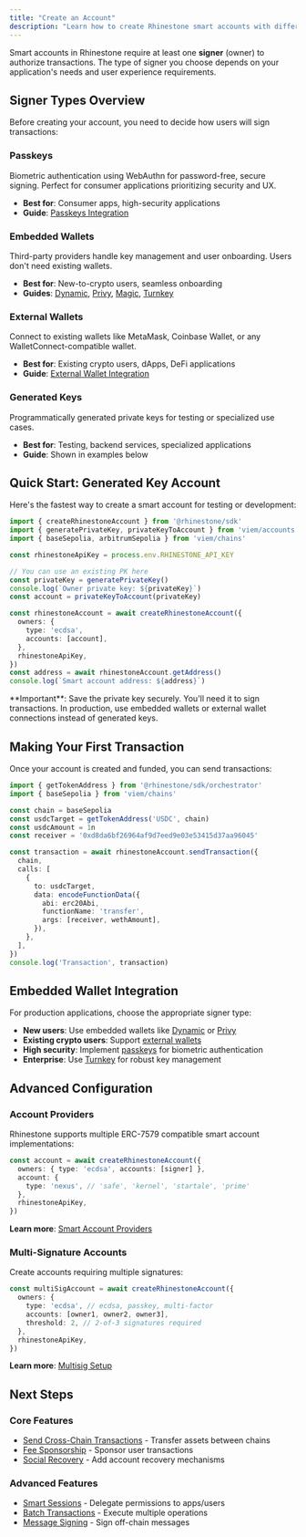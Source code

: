 ```yaml
---
title: "Create an Account"
description: "Learn how to create Rhinestone smart accounts with different signer types for various use cases."
---
```


Smart accounts in Rhinestone require at least one **signer** (owner) to authorize transactions. The type of signer you choose depends on your application's needs and user experience requirements.

## Signer Types Overview

Before creating your account, you need to decide how users will sign transactions:

### Passkeys
Biometric authentication using WebAuthn for password-free, secure signing. Perfect for consumer applications prioritizing security and UX.

- **Best for**: Consumer apps, high-security applications
- **Guide**: [Passkeys Integration](./passkeys)

### Embedded Wallets  
Third-party providers handle key management and user onboarding. Users don't need existing wallets.

- **Best for**: New-to-crypto users, seamless onboarding
- **Guides**: [Dynamic](./signers/dynamic), [Privy](./signers/privy), [Magic](./signers/magic), [Turnkey](./signers/turnkey)

### External Wallets
Connect to existing wallets like MetaMask, Coinbase Wallet, or any WalletConnect-compatible wallet.

- **Best for**: Existing crypto users, dApps, DeFi applications  
- **Guide**: [External Wallet Integration](./signers/external-wallet)

### Generated Keys
Programmatically generated private keys for testing or specialized use cases.

- **Best for**: Testing, backend services, specialized applications
- **Guide**: Shown in examples below

## Quick Start: Generated Key Account

Here's the fastest way to create a smart account for testing or development:

```ts
import { createRhinestoneAccount } from '@rhinestone/sdk'
import { generatePrivateKey, privateKeyToAccount } from 'viem/accounts'
import { baseSepolia, arbitrumSepolia } from 'viem/chains'

const rhinestoneApiKey = process.env.RHINESTONE_API_KEY

// You can use an existing PK here
const privateKey = generatePrivateKey()
console.log(`Owner private key: ${privateKey}`)
const account = privateKeyToAccount(privateKey)

const rhinestoneAccount = await createRhinestoneAccount({
  owners: {
    type: 'ecdsa',
    accounts: [account],
  },
  rhinestoneApiKey,
})
const address = await rhinestoneAccount.getAddress()
console.log(`Smart account address: ${address}`)
```

<Warning>
**Important**: Save the private key securely. You'll need it to sign transactions. In production, use embedded wallets or external wallet connections instead of generated keys.
</Warning>


## Making Your First Transaction

Once your account is created and funded, you can send transactions:

```ts
import { getTokenAddress } from '@rhinestone/sdk/orchestrator'
import { baseSepolia } from 'viem/chains'

const chain = baseSepolia
const usdcTarget = getTokenAddress('USDC', chain)
const usdcAmount = 1n
const receiver = '0xd8da6bf26964af9d7eed9e03e53415d37aa96045'

const transaction = await rhinestoneAccount.sendTransaction({
  chain,
  calls: [
    {
      to: usdcTarget,
      data: encodeFunctionData({
        abi: erc20Abi,
        functionName: 'transfer',
        args: [receiver, wethAmount],
      }),
    },
  ],
})
console.log('Transaction', transaction)
```

## Embedded Wallet Integration

For production applications, choose the appropriate signer type:

- **New users**: Use embedded wallets like [Dynamic](./signers/dynamic) or [Privy](./signers/privy)
- **Existing crypto users**: Support [external wallets](./signers/external-wallet) 
- **High security**: Implement [passkeys](./passkeys) for biometric authentication
- **Enterprise**: Use [Turnkey](./signers/turnkey) for robust key management

## Advanced Configuration

### Account Providers

Rhinestone supports multiple ERC-7579 compatible smart account implementations:

```ts
const account = await createRhinestoneAccount({
  owners: { type: 'ecdsa', accounts: [signer] },
  account: {
    type: 'nexus', // 'safe', 'kernel', 'startale', 'prime'
  },
  rhinestoneApiKey,
})
```

**Learn more**: [Smart Account Providers](../customize/smart-account-providers/nexus)

### Multi-Signature Accounts

Create accounts requiring multiple signatures:

```ts
const multiSigAccount = await createRhinestoneAccount({
  owners: {
    type: 'ecdsa', // ecdsa, passkey, multi-factor
    accounts: [owner1, owner2, owner3],
    threshold: 2, // 2-of-3 signatures required
  },
  rhinestoneApiKey,
})
```

**Learn more**: [Multisig Setup](./multisig)

## Next Steps

### Core Features
- [Send Cross-Chain Transactions](./send-omnichain-transaction) - Transfer assets between chains
- [Fee Sponsorship](./fee-sponsorship) - Sponsor user transactions
- [Social Recovery](./social-recovery) - Add account recovery mechanisms

### Advanced Features  
- [Smart Sessions](../smart-sessions/overview) - Delegate permissions to apps/users
- [Batch Transactions](../advanced/batch-transactions) - Execute multiple operations
- [Message Signing](../advanced/message-signing) - Sign off-chain messages
